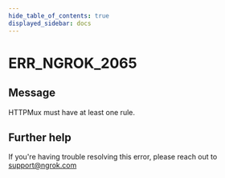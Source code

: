```yaml
---
hide_table_of_contents: true
displayed_sidebar: docs
---
```



# ERR_NGROK_2065

## Message

HTTPMux must have at least one rule.

<ErrorDetails error="err_ngrok_2065" />

## Further help

If you're having trouble resolving this error, please reach out to [support@ngrok.com](mailto:support@ngrok.com?subject=Help%20with%20ERR_NGROK_2065)
